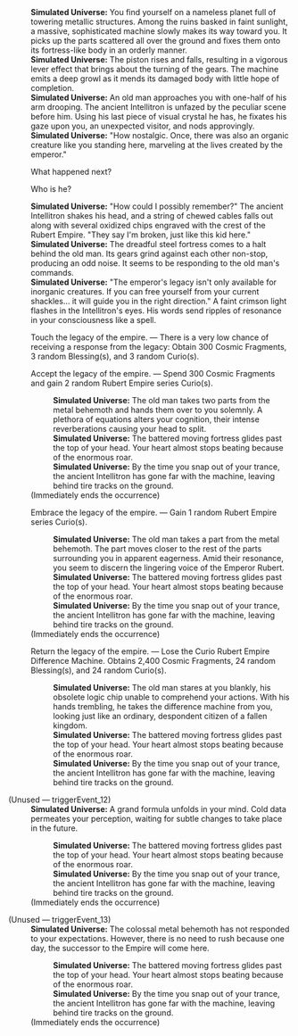 {{Dialogue Start}}
:'''Simulated Universe:''' You find yourself on a nameless planet full of towering metallic structures. Among the ruins basked in faint sunlight, a massive, sophisticated machine slowly makes its way toward you. It picks up the parts scattered all over the ground and fixes them onto its fortress-like body in an orderly manner.
:'''Simulated Universe:''' The piston rises and falls, resulting in a vigorous lever effect that brings about the turning of the gears. The machine emits a deep growl as it mends its damaged body with little hope of completion.
:'''Simulated Universe:''' An old man approaches you with one-half of his arm drooping. The ancient Intellitron is unfazed by the peculiar scene before him. Using his last piece of visual crystal he has, he fixates his gaze upon you, an unexpected visitor, and nods approvingly.
:'''Simulated Universe:''' "How nostalgic. Once, there was also an organic creature like you standing here, marveling at the lives created by the emperor."
:{{DIcon|Arrow}} What happened next?
:{{DIcon|Arrow}} Who is he?
:'''Simulated Universe:''' "How could I possibly remember?" The ancient Intellitron shakes his head, and a string of chewed cables falls out along with several oxidized chips engraved with the crest of the Rubert Empire. "They say I'm broken, just like this kid here."
:'''Simulated Universe:''' The dreadful steel fortress comes to a halt behind the old man. Its gears grind against each other non-stop, producing an odd noise. It seems to be responding to the old man's commands.
:'''Simulated Universe:''' "The emperor's legacy isn't only available for inorganic creatures. If you can free yourself from your current shackles... it will guide you in the right direction." A faint crimson light flashes in the Intellitron's eyes. His words send ripples of resonance in your consciousness like a spell.
:{{DIcon|Star}} Touch the legacy of the empire. &mdash; There is a very low chance of receiving a response from the legacy: Obtain 300 Cosmic Fragments, 3 random Blessing(s), and 3 random Curio(s).
:{{DIcon|Star}} Accept the legacy of the empire. &mdash; Spend 300 Cosmic Fragments and gain 2 random Rubert Empire series Curio(s).
::'''Simulated Universe:''' The old man takes two parts from the metal behemoth and hands them over to you solemnly. A plethora of equations alters your cognition, their intense reverberations causing your head to split.
::'''Simulated Universe:''' The battered moving fortress glides past the top of your head. Your heart almost stops beating because of the enormous roar.
::'''Simulated Universe:''' By the time you snap out of your trance, the ancient Intellitron has gone far with the machine, leaving behind tire tracks on the ground.
:;(Immediately ends the occurrence)
:{{DIcon|Star}} Embrace the legacy of the empire. &mdash; Gain 1 random Rubert Empire series Curio(s).
::'''Simulated Universe:''' The old man takes a part from the metal behemoth. The part moves closer to the rest of the parts surrounding you in apparent eagerness. Amid their resonance, you seem to discern the lingering voice of the Emperor Rubert.
::'''Simulated Universe:''' The battered moving fortress glides past the top of your head. Your heart almost stops beating because of the enormous roar.
::'''Simulated Universe:''' By the time you snap out of your trance, the ancient Intellitron has gone far with the machine, leaving behind tire tracks on the ground.
:;(Immediately ends the occurrence)
:{{DIcon|Star}} Return the legacy of the empire. &mdash; Lose the Curio Rubert Empire Difference Machine. Obtains 2,400 Cosmic Fragments, 24 random Blessing(s), and 24 random Curio(s).
::'''Simulated Universe:''' The old man stares at you blankly, his obsolete logic chip unable to comprehend your actions. With his hands trembling, he takes the difference machine from you, looking just like an ordinary, despondent citizen of a fallen kingdom.
::'''Simulated Universe:''' The battered moving fortress glides past the top of your head. Your heart almost stops beating because of the enormous roar.
::'''Simulated Universe:''' By the time you snap out of your trance, the ancient Intellitron has gone far with the machine, leaving behind tire tracks on the ground.


;(Unused &mdash; triggerEvent_12)
:'''Simulated Universe:''' A grand formula unfolds in your mind. Cold data permeates your perception, waiting for subtle changes to take place in the future.
::'''Simulated Universe:''' The battered moving fortress glides past the top of your head. Your heart almost stops beating because of the enormous roar.
::'''Simulated Universe:''' By the time you snap out of your trance, the ancient Intellitron has gone far with the machine, leaving behind tire tracks on the ground.
:;(Immediately ends the occurrence)

;(Unused &mdash; triggerEvent_13)
:'''Simulated Universe:''' The colossal metal behemoth has not responded to your expectations. However, there is no need to rush because one day, the successor to the Empire will come here.
::'''Simulated Universe:''' The battered moving fortress glides past the top of your head. Your heart almost stops beating because of the enormous roar.
::'''Simulated Universe:''' By the time you snap out of your trance, the ancient Intellitron has gone far with the machine, leaving behind tire tracks on the ground.
:;(Immediately ends the occurrence)
{{Dialogue End}}
